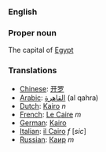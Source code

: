 ===English===

===Proper noun===

The capital of [[Egypt]]

===Translations===
*[[Chinese]]: [[开罗]]
*[[Arabic]]: [[القاهرة]] (al qahra)
*[[Dutch]]: [[Kairo]] ''n''
*[[French]]: [[Le Caire]] ''m''
*[[German]]: [[Kairo]]
*[[Italian]]: [[il Cairo]] ''f'' [''sic'']
*[[Russian]]: [[Каир]] ''m''
